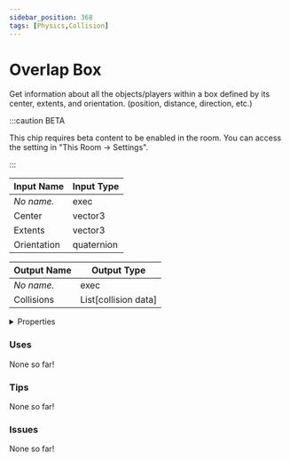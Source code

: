 ```yaml
---
sidebar_position: 368
tags: [Physics,Collision]
---
```


# Overlap Box

Get information about all the objects/players within a box defined by its center, extents, and orientation. (position, distance, direction, etc.)

:::caution BETA

This chip requires beta content to be enabled in the room. You can access the setting in "This Room -> Settings".

:::


<EsbSvg />

| Input Name | Input Type |
|-----------|-----------|
| *No name.* | exec |
| Center | vector3 |
| Extents | vector3 |
| Orientation | quaternion |

| Output Name | Output Type |
|-----------|-----------|
| *No name.* | exec |
| Collisions | List[collision data] |


<details>
  <summary>Properties</summary>
  <div>
    <div>
    <table>
      <thead>
        <tr>
          <th>Is beta required?</th>
          <th>✅</th>
        </tr>
        <tr>
          <th>Is this chip a trolling risk?</th>
          <th>❌</th>
        </tr>
        <tr>
          <th>Chip UUID</th>
          <th>5df93bc7-4bb7-44c6-b260-d7b2836436c8</th>
        </tr>
      </thead>
    </table>
    </div>
  </div>
</details>

### Uses

None so far!

### Tips

None so far!

### Issues

None so far!